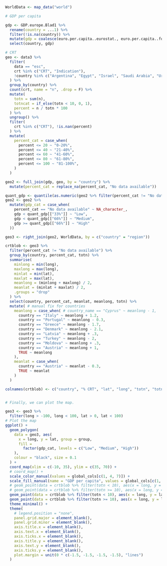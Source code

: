```r

WorldData <- map_data("world")

# GDP per capita

gdp <- GDP.europe.Blad1 %>%
  rename(country = ...1) %>%
  filter(!is.na(country)) %>%
  mutate(gdp = coalesce(euro.per.capita..eurostat., euro.per.capita..focus.economics.)) %>%
  select(country, gdp)

# CRT
geo <- data3 %>%
  filter(
    data == "esc",
    crt %in% c("CRT", "Indication"),
    !country %in% c("Argentina", "Egypt", "Israel", "Saudi Arabia", "Uruguay")
  ) %>%
  group_by(country) %>%
  count(crt, name = "n", .drop = F) %>%
  mutate(
    totn = sum(n),
    totncat = if_else(totn < 10, 0, 1),
    percent = n / totn * 100
  ) %>%
  ungroup() %>%
  filter(
    crt %in% c("CRT"), !is.nan(percent)
  ) %>%
  mutate(
    percent_cat = case_when(
      percent <= 20 ~ "0-20%",
      percent <= 40 ~ "21-40%",
      percent <= 60 ~ "41-60%",
      percent <= 80 ~ "61-80%",
      percent <= 100 ~ "81-100%",
    )
  )

geo2 <- full_join(gdp, geo, by = "country") %>%
  mutate(percent_cat = replace_na(percent_cat, "No data available"))

quant_gdp <- quantile(as.numeric(geo2 %>% filter(percent_cat != "No data available") %>% pull(gdp)), c(.33, .66), na.rm = T)
geo2 <- geo2 %>%
  mutate(gdp_cat = case_when(
    percent_cat == "No data available" ~ NA_character_,
    gdp < quant_gdp[["33%"]] ~ "Low",
    gdp < quant_gdp[["66%"]] ~ "Medium",
    gdp >= quant_gdp[["66%"]] ~ "High"
  ))

geo3 <- right_join(geo2, WorldData, by = c("country" = "region"))

crtblob <- geo3 %>%
  filter(percent_cat != "No data available") %>%
  group_by(country, percent_cat, totn) %>%
  summarise(
    minlong = min(long),
    maxlong = max(long),
    minlat = min(lat),
    maxlat = max(lat),
    meanlong = (minlong + maxlong) / 2,
    meanlat = (minlat + maxlat) / 2,
    .groups = "drop"
  ) %>%
  select(country, percent_cat, meanlat, meanlong, totn) %>%
  mutate( # manual fix for countries
    meanlong = case_when( # country_name == "Cyprus" ~ meanlong - 1,
      country == "Italy" ~ meanlong + 1.2,
      country == "Portugal" ~ meanlong - 0.3,
      country == "Greece" ~ meanlong - 1.7,
      country == "Denmark" ~ meanlong - 2.1,
      country == "Latvia" ~ meanlong + .3,
      country == "Turkey" ~ meanlong - 2,
      country == "Moldova" ~ meanlong + .3,
      country == "Austria" ~ meanlong + 1,
      TRUE ~ meanlong
    ),
    meanlat = case_when(
      country == "Austria" ~ meanlat - 0.3,
      TRUE ~ meanlat
    )
  )

colnames(crtblob) <- c("country", "% CRT", "lat", "long", "totn", "totncat")


# Finally, we can plot the map.

geo3 <- geo3 %>%
  filter(long > -100, long < 100, lat > 0, lat < 100)
# Plot the map
ggplot() +
  geom_polygon(
    data = geo3, aes(
      x = long, y = lat, group = group,
      fill =
        factor(gdp_cat, levels = c("Low", "Medium", "High"))
    ),
    colour = "black", size = 0.1
  ) +
  coord_map(xlim = c(-10, 35), ylim = c(35, 70)) +
  # coord_map() +
  scale_color_manual(values = global_cols[c(1, 4, 7)]) +
  scale_fill_manual(name = "GDP per capita", values = global_cols[c(1, 4, 7)], na.translate = FALSE) +
  # geom_point(data = crtblob %>% filter(totn < 10), aes(x = long, y = lat, size = `% CRT`), shape = 21, colour = "black", fill = "grey", stroke = 2) +
  # geom_point(data = crtblob %>% filter(totn >= 10), aes(x = long, y = lat, size = `% CRT`), shape = 21, colour = "black", fill = "black", stroke = 2) +
  geom_point(data = crtblob %>% filter(totn < 10), aes(x = long, y = lat, size = `% CRT`), shape = 10) +
  geom_point(data = crtblob %>% filter(totn >= 10), aes(x = long, y = lat, size = `% CRT`), shape = 16) +
  theme_minimal() +
  theme(
    # legend.position = "none",
    panel.grid.major = element_blank(),
    panel.grid.minor = element_blank(),
    axis.title.x = element_blank(),
    axis.text.x = element_blank(),
    axis.ticks.x = element_blank(),
    axis.title.y = element_blank(),
    axis.text.y = element_blank(),
    axis.ticks.y = element_blank(),
    plot.margin = unit(0 * c(-1.5, -1.5, -1.5, -1.5), "lines")
  )
```
